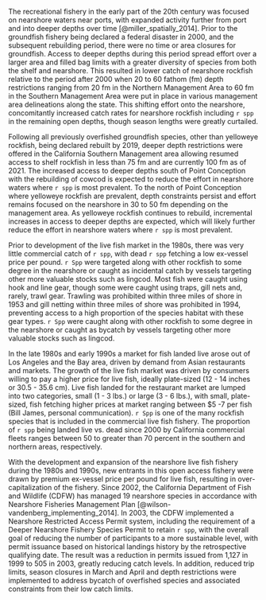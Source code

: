 The recreational fishery in the early part of the 20th century was focused on nearshore waters near ports, with expanded activity further from port and into deeper depths over time [@miller_spatially_2014]. Prior to the groundfish fishery being declared a federal disaster in 2000, and the subsequent rebuilding period, there were no time or area closures for groundfish. Access to deeper depths during this period spread effort over a larger area and filled bag limits with a greater diversity of species from both the shelf and nearshore. This resulted in lower catch of nearshore rockfish relative to the period after 2000 when 20 to 60 fathom (fm) depth restrictions ranging from 20 fm in the Northern Management Area to 60 fm in the Southern Management Area were put in place in various management area delineations along the state. This shifting effort onto the nearshore, concomitantly increased catch rates for nearshore rockfish including `r spp` in the remaining open depths, though season lengths were greatly curtailed.   

Following  all previously overfished groundfish species, other than yelloweye rockfish, being declared rebuilt by 2019, deeper depth restrictions were offered in the California Southern Management area allowing resumed access to shelf rockfish in less than 75 fm and are currently 100 fm as of 2021. The increased access to deeper depths south of Point Conception with the rebuilding of cowcod is expected to reduce the effort in nearshore waters where `r spp` is most prevalent.  To the north of Point Conception where yelloweye rockfish are prevalent, depth constraints persist and effort remains focused on the nearshore in 30 to 50 fm depending on the management area. As yelloweye rockfish continues to rebuild, incremental increases in access to deeper depths are expected, which will likely further reduce the effort in nearshore waters where `r spp` is most prevalent.

Prior to development of the live fish market in the 1980s, there was very little commercial catch of `r spp`, with dead `r spp` fetching a low ex-vessel price per pound. `r Spp` were targeted along with other rockfish to some degree in the nearshore or caught as incidental catch by vessels targeting other more valuable stocks such as lingcod.  Most fish were caught using hook and line gear, though some were caught using traps, gill nets and, rarely, trawl gear. Trawling was prohibited within three miles of shore in 1953 and gill netting within three miles of shore was prohibited in 1994, preventing access to a high proportion of the species habitat with these gear types. `r Spp` were caught along with other rockfish to some degree in the nearshore or caught as bycatch by vessels targeting other more valuable stocks such as lingcod.

In the late 1980s and early 1990s a market for fish landed live arose out of Los Angeles and the Bay area, driven by demand from Asian restaurants and markets. The growth of the live fish market was driven by consumers willing to pay a higher price for live fish, ideally plate-sized (12 - 14 inches or 30.5 - 35.6 cm). Live fish landed for the restaurant market are lumped into two categories, small (1 - 3 lbs.) or large (3 - 6 lbs.), with small, plate-sized, fish fetching higher prices at market ranging between $5 -7 per fish (Bill James, personal communication). `r Spp` is one of the many rockfish species that is included in the commercial live fish fishery. The proportion of `r spp` being landed live vs. dead since 2000 by California commercial fleets ranges between 50 to greater than 70 percent in the southern and northern areas, respectively. 
 
With the development and expansion of the nearshore live fish fishery during the 1980s and 1990s, new entrants in this open access fishery were drawn by premium ex-vessel price per pound for live fish, resulting in over-capitalization of the fishery. Since 2002, the California Department of Fish and Wildlife (CDFW) has managed 19 nearshore species in accordance with Nearshore Fisheries Management Plan [@wilson-vandenberg_implementing_2014]. In 2003, the CDFW implemented a Nearshore Restricted Access Permit system, including the requirement of a Deeper Nearshore Fishery Species Permit to retain `r spp`, with the overall goal of reducing the number of participants to a more sustainable level, with permit issuance based on historical landings history by the retrospective qualifying date.  The result was a reduction in permits issued from 1,127 in 1999 to 505 in 2003, greatly reducing catch levels. In addition, reduced trip limits, season closures in March and April and depth restrictions were implemented to address bycatch of overfished species and associated constraints from their low catch limits.   
 
 